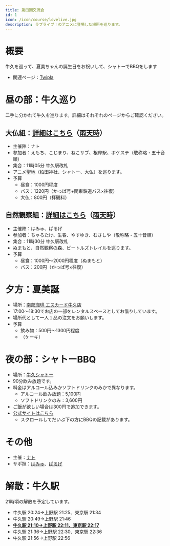 ```yaml
---
title: 第四回交流会
id: 1
icon: /icon/course/lovelive.jpg
description: ラブライブ！のアニメに登場した場所を巡ります。
---
```


# 概要

牛久を巡って、夏美ちゃんの誕生日をお祝いして、シャトーでBBQをします

- 関連ページ：[Twipla](https://twipla.jp/events/682425)

# 昼の部：牛久巡り
二手に分かれて牛久を巡ります。詳細はそれぞれのページからご確認ください。

## 大仏組：[詳細はこちら](/note/ushiku_4th/daibutsu_course)（[雨天時](/note/ushiku_4th/rainy_daibutsu_course)）
- 主催陣：ナト
- 参加者：えもち、こじまり、ねこサブ、根岸駅、ボケステ（敬称略・五十音順）
- 集合：11時05分 牛久駅改札
- アニメ聖地（柏田神社、シャトー、大仏）を巡ります。
- 予算
  - 昼食：1000円程度
  - バス：1220円（かっぱ号+関東鉄道バス×往復）
  - 大仏：800円（拝観料）

## 自然観察組：[詳細はこちら](/note/ushiku_4th/shizen_course)（[雨天時](/note/ushiku_4th/rainy_shizen_course)）
- 主催陣：はみゅ、ぱるげ
- 参加者：ちゃろたけ、生春、やすゆき、むさしや（敬称略・五十音順）
- 集合：11時30分 牛久駅改札
- ぬまもと、自然観察の森、ビートルズトレイルを巡ります。
- 予算
  - 昼食：1000円～2000円程度（ぬまもと）
  - バス：200円（かっぱ号×往復）

# 夕方：夏美誕
- 場所：[南部珈琲 エスカード牛久店](/spot_note/nanbu_coffee/)
- 17:00～18:30でお店の一部をレンタルスペースとしてお借りしています。
- 場所代として一人１品の注文をお願いします。
- 予算
  - 飲み物：500円～1300円程度
  - （ケーキ）

# 夜の部：シャトーBBQ
- 場所：[牛久シャトー](/spot_note/chateau)
- 90分飲み放題です。
- 料金はアルコール込みかソフトドリンクのみかで異なります。
  - アルコール飲み放題：5,100円
  - ソフトドリンクのみ：3,600円
- ご飯が欲しい場合は300円で追加できます。
- [公式サイトはこちら](https://maita37.wixsite.com/ushiku-chateau/blank-3)
  - スクロールしてだいぶ下の方にBBQの記載があります。

# その他
- 主催：[ナト](https://x.com/nato_blooming)
- サポ担：[はみゅ](https://x.com/hamyu044)、[ぱるげ](https://x.com/_KK_parge_)

# 解散：牛久駅
21時頃の解散を予定しています。
- 牛久駅 20:24→上野駅 21:25、東京駅 21:34
- 牛久駅 20:49→上野駅 21:46
- <u>**牛久駅 21:10→上野駅 22:11、東京駅 22:17**</u>
- 牛久駅 21:36→上野駅 22:30、東京駅 22:36
- 牛久駅 21:56→上野駅 22:56
